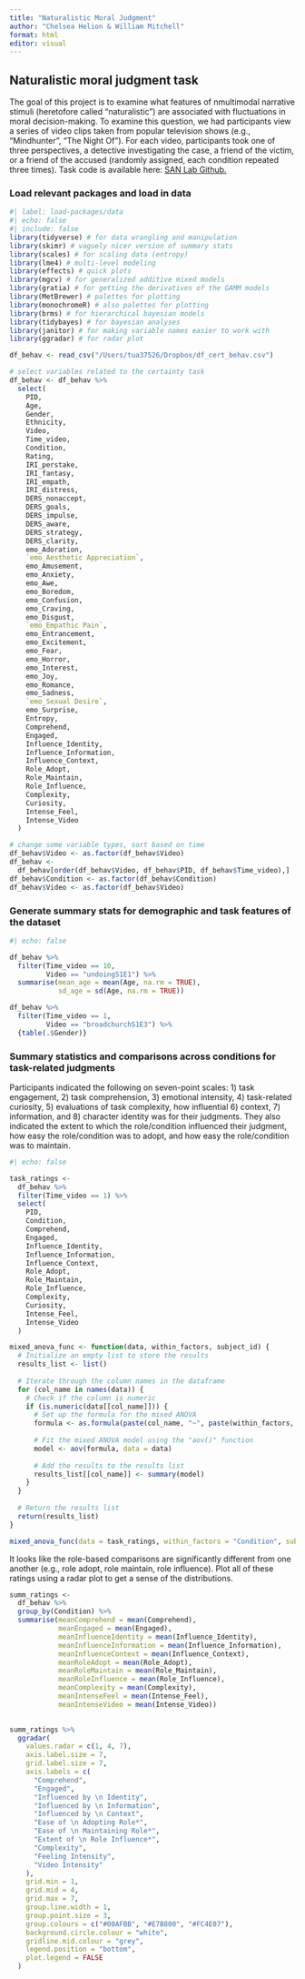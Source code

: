 ```yaml
---
title: "Naturalistic Moral Judgment"
author: "Chelsea Helion & William Mitchell"
format: html
editor: visual
---
```


## Naturalistic moral judgment task

The goal of this project is to examine what features of nmultimodal narrative stimuli (heretofore called "naturalistic") are associated with fluctuations in moral decision-making. To examine this question, we had participants view a series of video clips taken from popular television shows (e.g., "Mindhunter", "The Night Of"). For each video, participants took one of three perspectives, a detective investigating the case, a friend of the victim, or a friend of the accused (randomly assigned, each condition repeated three times). Task code is available here: [SAN Lab Github.](https://github.com/social-and-affective-neuroscience-lab/PythonScripts/tree/main/Certainty%20Task)

### Load relevant packages and load in data

```r
#| label: load-packages/data
#| echo: false
#| include: false
library(tidyverse) # for data wrangling and manipulation
library(skimr) # vaguely nicer version of summary stats
library(scales) # for scaling data (entropy)
library(lme4) # multi-level modeling
library(effects) # quick plots
library(mgcv) # for generalized additive mixed models
library(gratia) # for getting the derivatives of the GAMM models
library(MetBrewer) # palettes for plotting
library(monochromeR) # also palettes for plotting
library(brms) # for hierarchical bayesian models
library(tidybayes) # for bayesian analyses
library(janitor) # for making variable names easier to work with
library(ggradar) # for radar plot

df_behav <- read_csv("/Users/tua37526/Dropbox/df_cert_behav.csv")

# select variables related to the certainty task
df_behav <- df_behav %>%
  select(
    PID,
    Age,
    Gender,
    Ethnicity,
    Video,
    Time_video,
    Condition,
    Rating,
    IRI_perstake,
    IRI_fantasy,
    IRI_empath,
    IRI_distress,
    DERS_nonaccept,
    DERS_goals,
    DERS_impulse,
    DERS_aware,
    DERS_strategy,
    DERS_clarity,
    emo_Adoration,
    `emo_Aesthetic Appreciation`,
    emo_Amusement,
    emo_Anxiety,
    emo_Awe,
    emo_Boredom,
    emo_Confusion,
    emo_Craving,
    emo_Disgust,
    `emo_Empathic Pain`,
    emo_Entrancement,
    emo_Excitement,
    emo_Fear,
    emo_Horror,
    emo_Interest,
    emo_Joy,
    emo_Romance,
    emo_Sadness,
    `emo_Sexual Desire`,
    emo_Surprise,
    Entropy,
    Comprehend,
    Engaged,
    Influence_Identity,
    Influence_Information,
    Influence_Context,
    Role_Adopt,
    Role_Maintain,
    Role_Influence,
    Complexity,
    Curiosity,
    Intense_Feel,
    Intense_Video
  )

# change some variable types, sort based on time
df_behav$Video <- as.factor(df_behav$Video)
df_behav <-
  df_behav[order(df_behav$Video, df_behav$PID, df_behav$Time_video),]
df_behav$Condition <- as.factor(df_behav$Condition)
df_behav$Video <- as.factor(df_behav$Video)


```

### Generate summary stats for demographic and task features of the dataset

```r
#| echo: false

df_behav %>% 
  filter(Time_video == 10,
         Video == "undoingS1E1") %>%
  summarise(mean_age = mean(Age, na.rm = TRUE),
            sd_age = sd(Age, na.rm = TRUE))

df_behav %>%
  filter(Time_video == 1,
         Video == "broadchurchS1E3") %>%
  {table(.$Gender)}


```

### Summary statistics and comparisons across conditions for task-related judgments

Participants indicated the following on seven-point scales: 1) task engagement, 2) task comprehension, 3) emotional intensity, 4) task-related curiosity, 5) evaluations of task complexity, how influential 6) context, 7) information, and 8) character identity was for their judgments. They also indicated the extent to which the role/condition influenced their judgment, how easy the role/condition was to adopt, and how easy the role/condition was to maintain.

```r
#| echo: false

task_ratings <-
  df_behav %>%
  filter(Time_video == 1) %>%
  select(
    PID,
    Condition,
    Comprehend,
    Engaged,
    Influence_Identity,
    Influence_Information,
    Influence_Context,
    Role_Adopt,
    Role_Maintain,
    Role_Influence,
    Complexity,
    Curiosity,
    Intense_Feel,
    Intense_Video
  )

mixed_anova_func <- function(data, within_factors, subject_id) {
  # Initialize an empty list to store the results
  results_list <- list()
  
  # Iterate through the column names in the dataframe
  for (col_name in names(data)) {
    # Check if the column is numeric
    if (is.numeric(data[[col_name]])) {
      # Set up the formula for the mixed ANOVA
      formula <- as.formula(paste(col_name, "~", paste(within_factors, collapse="+"), "+ Error(", subject_id, "/", paste(within_factors, collapse="+"), ")", sep=""))
      
      # Fit the mixed ANOVA model using the "aov()" function
      model <- aov(formula, data = data)
      
      # Add the results to the results list
      results_list[[col_name]] <- summary(model)
    }
  }
  
  # Return the results list
  return(results_list)
}

mixed_anova_func(data = task_ratings, within_factors = "Condition", subject_id = "PID")
```

It looks like the role-based comparisons are significantly different from one another (e.g., role adopt, role maintain, role influence). Plot all of these ratings using a radar plot to get a sense of the distributions.

```r

summ_ratings <-
  df_behav %>% 
  group_by(Condition) %>%
  summarise(meanComprehend = mean(Comprehend),
            meanEngaged = mean(Engaged),
            meanInfluenceIdentity = mean(Influence_Identity),
            meanInfluenceInformation = mean(Influence_Information),
            meanInfluenceContext = mean(Influence_Context),
            meanRoleAdopt = mean(Role_Adopt),
            meanRoleMaintain = mean(Role_Maintain),
            meanRoleInfluence = mean(Role_Influence),
            meanComplexity = mean(Complexity),
            meanIntenseFeel = mean(Intense_Feel),
            meanIntenseVideo = mean(Intense_Video))
  

summ_ratings %>%
  ggradar(
    values.radar = c(1, 4, 7),
    axis.label.size = 7,
    grid.label.size = 7,
    axis.labels = c(
      "Comprehend",
      "Engaged",
      "Influenced by \n Identity",
      "Influenced by \n Information",
      "Influenced by \n Context",
      "Ease of \n Adopting Role*",
      "Ease of \n Maintaining Role*",
      "Extent of \n Role Influence*",
      "Complexity",
      "Feeling Intensity",
      "Video Intensity"
    ),
    grid.min = 1,
    grid.mid = 4,
    grid.max = 7,
    group.line.width = 1,
    group.point.size = 3,
    group.colours = c("#00AFBB", "#E7B800", "#FC4E07"),
    background.circle.colour = "white",
    gridline.mid.colour = "grey",
    legend.position = "bottom",
    plot.legend = FALSE
  )


```
